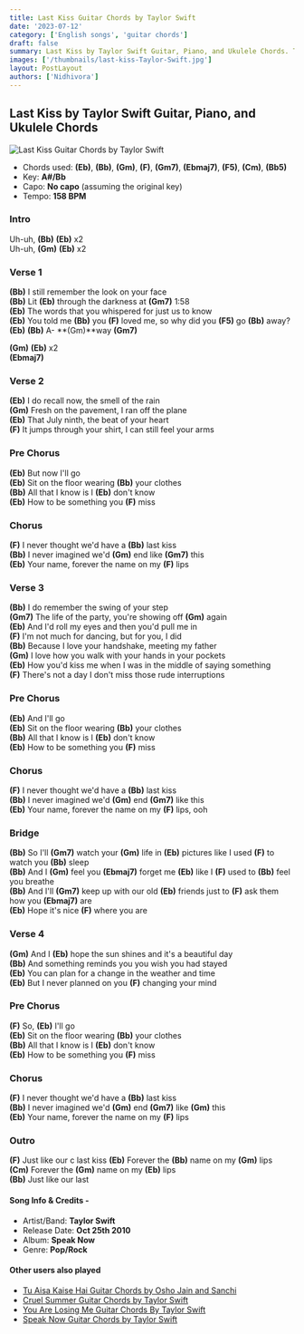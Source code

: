 ```yaml
---
title: Last Kiss Guitar Chords by Taylor Swift
date: '2023-07-12'
category: ['English songs', 'guitar chords']
draft: false
summary: Last Kiss by Taylor Swift Guitar, Piano, and Ukulele Chords. The chords used in the song are(Eb) (Bb) (Gm) (F) (Gm7) (Ebmaj7) (F5) (Cm) (Bb5), Capo - No capo (assuming the original key), and the key of the song is A#/Bb.
images: ['/thumbnails/last-kiss-Taylor-Swift.jpg']
layout: PostLayout
authors: ['Nidhivora']
---
```


## Last Kiss by Taylor Swift Guitar, Piano, and Ukulele Chords

![Last Kiss Guitar Chords by Taylor Swift](/thumbnails/last-kiss-Taylor-Swift.jpg)

- Chords used: **(Eb)**, **(Bb)**, **(Gm)**, **(F)**, **(Gm7)**, **(Ebmaj7)**, **(F5)**, **(Cm)**, **(Bb5)**
- Key: **A#/Bb**
- Capo: **No capo** (assuming the original key)
- Tempo: **158 BPM**

### Intro

Uh-uh, **(Bb)** **(Eb)** x2\
Uh-uh, **(Gm)** **(Eb)** x2

### Verse 1

**(Bb)** I still remember the look on your face\
**(Bb)** Lit **(Eb)** through the darkness at **(Gm7)** 1:58\
**(Eb)** The words that you whispered for just us to know\
**(Eb)** You told me **(Bb)** you **(F)** loved me, so why did you **(F5)** go **(Bb)** away?\
**(Eb)** **(Bb)** A- **(Gm)**way **(Gm7)**

**(Gm)** **(Eb)** x2\
**(Ebmaj7)**

### Verse 2

**(Eb)** I do recall now, the smell of the rain\
**(Gm)** Fresh on the pavement, I ran off the plane\
**(Eb)** That July ninth, the beat of your heart\
**(F)** It jumps through your shirt, I can still feel your arms

### Pre Chorus

**(Eb)** But now I'll go\
**(Eb)** Sit on the floor wearing **(Bb)** your clothes\
**(Bb)** All that I know is I **(Eb)** don't know\
**(Eb)** How to be something you **(F)** miss

### Chorus

**(F)** I never thought we'd have a **(Bb)** last kiss\
**(Bb)** I never imagined we'd **(Gm)** end like **(Gm7)** this\
**(Eb)** Your name, forever the name on my **(F)** lips

### Verse 3

**(Bb)** I do remember the swing of your step\
**(Gm7)** The life of the party, you're showing off **(Gm)** again\
**(Eb)** And I'd roll my eyes and then you'd pull me in\
**(F)** I'm not much for dancing, but for you, I did\
**(Bb)** Because I love your handshake, meeting my father\
**(Gm)** I love how you walk with your hands in your pockets\
**(Eb)** How you'd kiss me when I was in the middle of saying something\
**(F)** There's not a day I don't miss those rude interruptions

### Pre Chorus

**(Eb)** And I'll go\
**(Eb)** Sit on the floor wearing **(Bb)** your clothes\
**(Bb)** All that I know is I **(Eb)** don't know\
**(Eb)** How to be something you **(F)** miss

### Chorus

**(F)** I never thought we'd have a **(Bb)** last kiss\
**(Bb)** I never imagined we'd **(Gm)** end **(Gm7)** like this\
**(Eb)** Your name, forever the name on my **(F)** lips, ooh

### Bridge

**(Bb)** So I'll **(Gm7)** watch your **(Gm)** life in **(Eb)** pictures like I used **(F)** to watch you **(Bb)** sleep\
**(Bb)** And I **(Gm)** feel you **(Ebmaj7)** forget me **(Eb)** like I **(F)** used to **(Bb)** feel you breathe\
**(Bb)** And I'll **(Gm7)** keep up with our old **(Eb)** friends just to **(F)** ask them how you **(Ebmaj7)** are\
**(Eb)** Hope it's nice **(F)** where you are

### Verse 4

**(Gm)** And I **(Eb)** hope the sun shines and it's a beautiful day\
**(Bb)** And something reminds you you wish you had stayed\
**(Eb)** You can plan for a change in the weather and time\
**(Eb)** But I never planned on you **(F)** changing your mind

### Pre Chorus

**(F)** So, **(Eb)** I'll go\
**(Eb)** Sit on the floor wearing **(Bb)** your clothes\
**(Bb)** All that I know is I **(Eb)** don't know\
**(Eb)** How to be something you **(F)** miss

### Chorus

**(F)** I never thought we'd have a **(Bb)** last kiss\
**(Bb)** I never imagined we'd **(Gm)** end **(Gm7)** like **(Gm)** this\
**(Eb)** Your name, forever the name on my **(F)** lips

### Outro

**(F)** Just like our c last kiss
**(Eb)** Forever the **(Bb)** name on my **(Gm)** lips\
**(Cm)** Forever the **(Gm)** name on my **(Eb)** lips\
**(Bb)** Just like our last

#### Song Info & Credits -

- Artist/Band: **Taylor Swift**
- Release Date: **Oct 25th 2010**
- Album: **Speak Now**
- Genre: **Pop/Rock**

#### Other users also played

- [Tu Aisa Kaise Hai Guitar Chords by Osho Jain and Sanchi](https://www.chordsco.com/chords/tu-aisa-kaise-hai-guitar-chords-by-osho-jain-and-sanchi)
- [Cruel Summer Guitar Chords by Taylor Swift](https://www.chordsco.com/chords/cruel-summer-guitar-chords-by-taylor-swift)
- [You Are Losing Me Guitar Chords By Taylor Swift]()
- [Speak Now Guitar Chords by Taylor Swift](https://www.chordsco.com/chords/speak-now-guitar-chords-by-taylor-swift)
